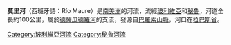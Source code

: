'''莫里河'''（西班牙語：Río Maure）是[[南美洲|南美洲]]的河流，流經[[玻利維亞|玻利維亞]]和[[秘魯|秘魯]]，河道全長約100公里，屬於[[德薩瓜德羅河|德薩瓜德羅河]]的支流，發源自[[巴羅索山脈|巴羅索山脈]]，河口在[[拉巴斯省|拉巴斯省]]。

{{coord|17.2961|S|68.6092|W|source:wikidata|display=title}}

{{Bolivia-geo-stub}}
{{Peru-geo-stub}}
[[Category:玻利維亞河流|Category:玻利維亞河流]]
[[Category:秘魯河流|Category:秘魯河流]]
